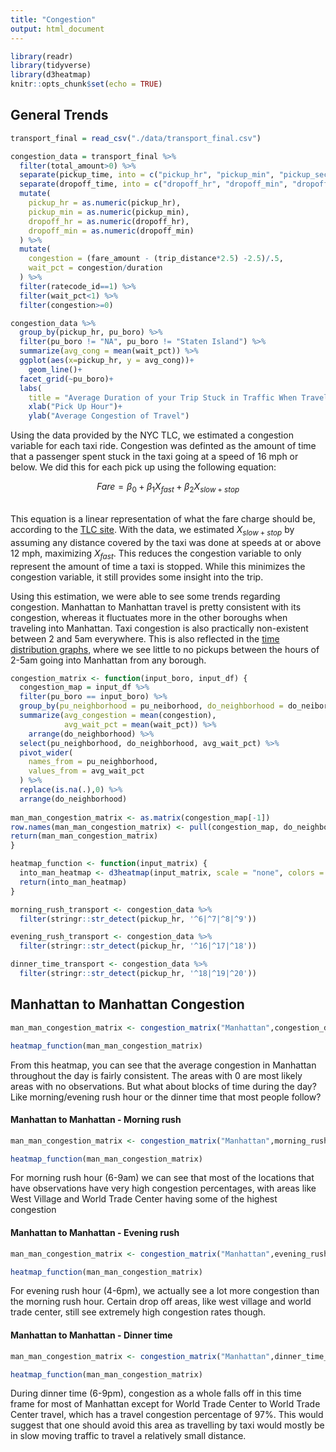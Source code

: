 ```yaml
---
title: "Congestion"
output: html_document
---
```


```r
library(readr)
library(tidyverse)
library(d3heatmap)
knitr::opts_chunk$set(echo = TRUE)
```

## General Trends

```r
transport_final = read_csv("./data/transport_final.csv")

congestion_data = transport_final %>% 
  filter(total_amount>0) %>% 
  separate(pickup_time, into = c("pickup_hr", "pickup_min", "pickup_sec"), sep = ":") %>% 
  separate(dropoff_time, into = c("dropoff_hr", "dropoff_min", "dropoff_sec"), sep = ":") %>%  
  mutate(
    pickup_hr = as.numeric(pickup_hr),
    pickup_min = as.numeric(pickup_min),
    dropoff_hr = as.numeric(dropoff_hr),
    dropoff_min = as.numeric(dropoff_min)
  ) %>% 
  mutate(
    congestion = (fare_amount - (trip_distance*2.5) -2.5)/.5, 
    wait_pct = congestion/duration
  ) %>% 
  filter(ratecode_id==1) %>% 
  filter(wait_pct<1) %>% 
  filter(congestion>=0)

```

```r
congestion_data %>%  
  group_by(pickup_hr, pu_boro) %>%
  filter(pu_boro != "NA", pu_boro != "Staten Island") %>% 
  summarize(avg_cong = mean(wait_pct)) %>% 
  ggplot(aes(x=pickup_hr, y = avg_cong))+
    geom_line()+
  facet_grid(~pu_boro)+
  labs(
    title = "Average Duration of your Trip Stuck in Traffic When Traveling to Manhattan")+
    xlab("Pick Up Hour")+
    ylab("Average Congestion of Travel")
```

Using the data provided by the NYC TLC, we estimated a congestion variable for each taxi ride. Congestion was definted as the amount of time that a passenger spent stuck in the taxi going at a speed of 16 mph or below. We did this for each pick up using the following equation: 

<center> $Fare = \beta_0+\beta_1X_{fast}+\beta_2X_{slow+stop}$ </center>
<br>
This equation is a linear representation of what the fare charge should be, according to the [TLC site](https://www1.nyc.gov/site/tlc/passengers/taxi-fare.page). 
With the data, we estimated $X_{slow+stop}$ by assuming any distance covered by the taxi was done at speeds at or above 12 mph, maximizing $X_{fast}$. This reduces the congestion variable to only represent the amount of time a taxi is stopped. While this minimizes the congestion variable, it still provides some insight into the trip.

Using this estimation, we were able to see some trends regarding congestion. Manhattan to Manhattan travel is pretty consistent with its congestion, whereas it fluctuates more in the other boroughs when traveling into Manhattan. Taxi congestion is also practically non-existent between 2 and 5am everywhere. This is also reflected in the [time distribution graphs](timedist.html), where we see little to no pickups between the hours of 2-5am going into Manhattan from any borough.

```r
congestion_matrix <- function(input_boro, input_df) {
  congestion_map = input_df %>% 
  filter(pu_boro == input_boro) %>% 
  group_by(pu_neighborhood = pu_neiborhood, do_neighborhood = do_neiborhood) %>%  
  summarize(avg_congestion = mean(congestion),
            avg_wait_pct = mean(wait_pct)) %>% 
    arrange(do_neighborhood) %>% 
  select(pu_neighborhood, do_neighborhood, avg_wait_pct) %>% 
  pivot_wider(
    names_from = pu_neighborhood,
    values_from = avg_wait_pct
  ) %>% 
  replace(is.na(.),0) %>% 
  arrange(do_neighborhood) 
    
man_man_congestion_matrix <- as.matrix(congestion_map[-1])
row.names(man_man_congestion_matrix) <- pull(congestion_map, do_neighborhood)  
return(man_man_congestion_matrix)  
}

heatmap_function <- function(input_matrix) {
  into_man_heatmap <- d3heatmap(input_matrix, scale = "none", colors = "RdPu",  dendrogram = "none", Rowv = FALSE, Colv = FALSE) 
  return(into_man_heatmap)
}

morning_rush_transport <- congestion_data %>% 
  filter(stringr::str_detect(pickup_hr, '^6|^7|^8|^9'))

evening_rush_transport <- congestion_data %>% 
  filter(stringr::str_detect(pickup_hr, '^16|^17|^18'))

dinner_time_transport <- congestion_data %>% 
  filter(stringr::str_detect(pickup_hr, '^18|^19|^20'))

```

## Manhattan to Manhattan Congestion
```r
man_man_congestion_matrix <- congestion_matrix("Manhattan",congestion_data)

heatmap_function(man_man_congestion_matrix)
```
 
From this heatmap, you can see that the average congestion in Manhattan throughout the day is fairly consistent. The areas with 0 are most likely areas with no observations. But what about blocks of time during the day? Like morning/evening rush hour or the dinner time that most people follow?
</p>

#### Manhattan to Manhattan - Morning rush
```r
man_man_congestion_matrix <- congestion_matrix("Manhattan",morning_rush_transport)

heatmap_function(man_man_congestion_matrix)
```

For morning rush hour (6-9am) we can see that most of the locations that have observations have very high congestion percentages, with areas like West Village and World Trade Center having some of the highest congestion

#### Manhattan to Manhattan - Evening rush
```r
man_man_congestion_matrix <- congestion_matrix("Manhattan",evening_rush_transport)

heatmap_function(man_man_congestion_matrix)
```

For evening rush hour (4-6pm), we actually see a lot more congestion than the morning rush hour. Certain drop off areas, like west village and world trade center, still see extremely high congestion rates though.
 
#### Manhattan to Manhattan - Dinner time
```r
man_man_congestion_matrix <- congestion_matrix("Manhattan",dinner_time_transport)

heatmap_function(man_man_congestion_matrix)
```

During dinner time (6-9pm), congestion as a whole falls off in this time frame for most of Manhattan except for World Trade Center to World Trade Center travel, which has a travel congestion percentage of 97%. This would suggest that one should avoid this area as travelling by taxi would mostly be in slow moving traffic to travel a relatively small distance.
